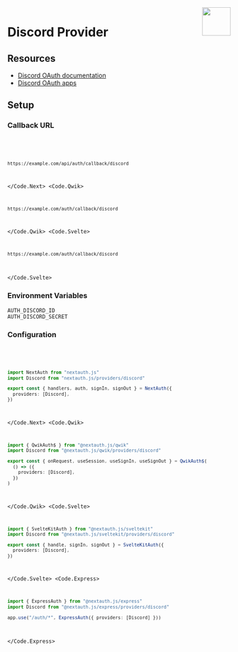 
<img align="right" src="/img/providers/discord.svg" height="64" width="64" />

# Discord Provider

## Resources

- [Discord OAuth documentation](https://discord.com/developers/docs/topics/oauth2)
- [Discord OAuth apps](https://discord.com/developers/applications)

## Setup

### Callback URL

<Code>
  <Code.Next>

```bash
https://example.com/api/auth/callback/discord
```

  </Code.Next>
  <Code.Qwik>

```bash
https://example.com/auth/callback/discord
```

  </Code.Qwik>
  <Code.Svelte>

```bash
https://example.com/auth/callback/discord
```

  </Code.Svelte>
</Code>

### Environment Variables

```
AUTH_DISCORD_ID
AUTH_DISCORD_SECRET
```

### Configuration

<Code>
  <Code.Next>

```ts filename="/auth.ts"
import NextAuth from "nextauth.js"
import Discord from "nextauth.js/providers/discord"

export const { handlers, auth, signIn, signOut } = NextAuth({
  providers: [Discord],
})
```

  </Code.Next>
  <Code.Qwik>
  
```ts filename="/src/routes/plugin@auth.ts"
import { QwikAuth$ } from "@nextauth.js/qwik"
import Discord from "@nextauth.js/qwik/providers/discord"

export const { onRequest, useSession, useSignIn, useSignOut } = QwikAuth$(
  () => ({
    providers: [Discord],
  })
)
```

  </Code.Qwik>
  <Code.Svelte>

```ts filename="/src/auth.ts"
import { SvelteKitAuth } from "@nextauth.js/sveltekit"
import Discord from "@nextauth.js/sveltekit/providers/discord"

export const { handle, signIn, signOut } = SvelteKitAuth({
  providers: [Discord],
})
```

  </Code.Svelte>
  <Code.Express>

```ts filename="/src/app.ts"
import { ExpressAuth } from "@nextauth.js/express"
import Discord from "@nextauth.js/express/providers/discord"

app.use("/auth/*", ExpressAuth({ providers: [Discord] }))
```

  </Code.Express>
</Code>

